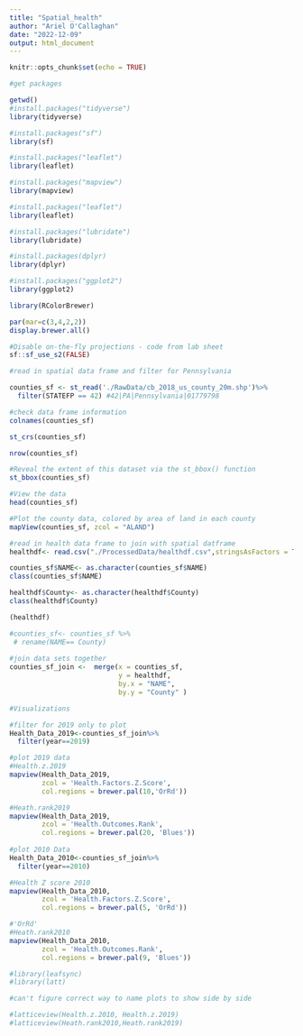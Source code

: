 ```yaml
---
title: "Spatial_health"
author: "Ariel O'Callaghan"
date: "2022-12-09"
output: html_document
---
```


```r
knitr::opts_chunk$set(echo = TRUE)

#get packages 

getwd()
#install.packages("tidyverse")
library(tidyverse)

#install.packages("sf")
library(sf)

#install.packages("leaflet")
library(leaflet)

#install.packages("mapview")
library(mapview)

#install.packages("leaflet")
library(leaflet)

#install.packages("lubridate")
library(lubridate)

#install.packages(dplyr)
library(dplyr)

#install.packages("ggplot2")
library(ggplot2)

library(RColorBrewer)

par(mar=c(3,4,2,2))
display.brewer.all()

#Disable on-the-fly projections - code from lab sheet 
sf::sf_use_s2(FALSE)

#read in spatial data frame and filter for Pennsylvania 

counties_sf <- st_read('./RawData/cb_2018_us_county_20m.shp')%>% 
  filter(STATEFP == 42) #42|PA|Pennsylvania|01779798

#check data frame information 
colnames(counties_sf)

st_crs(counties_sf) 

nrow(counties_sf)

#Reveal the extent of this dataset via the st_bbox() function
st_bbox(counties_sf)

#View the data
head(counties_sf)

#Plot the county data, colored by area of land in each county
mapView(counties_sf, zcol = "ALAND")

#read in health data frame to join with spatial datframe 
healthdf<- read.csv("./ProcessedData/healthdf.csv",stringsAsFactors = TRUE)

counties_sf$NAME<- as.character(counties_sf$NAME)
class(counties_sf$NAME)

healthdf$County<- as.character(healthdf$County)
class(healthdf$County)

(healthdf)

#counties_sf<- counties_sf %>% 
 # rename(NAME== County)
  
#join data sets together 
counties_sf_join <-  merge(x = counties_sf,
                           y = healthdf, 
                           by.x = "NAME", 
                           by.y = "County" )
```


```r
#Visualizations 

#filter for 2019 only to plot
Health_Data_2019<-counties_sf_join%>%
  filter(year==2019)

#plot 2019 data
#Health.z.2019
mapview(Health_Data_2019, 
        zcol = 'Health.Factors.Z.Score', 
        col.regions = brewer.pal(10,'OrRd'))

#Heath.rank2019
mapview(Health_Data_2019, 
        zcol = 'Health.Outcomes.Rank', 
        col.regions = brewer.pal(20, 'Blues'))
      
#plot 2010 Data
Health_Data_2010<-counties_sf_join%>%
  filter(year==2010)

#Health Z score 2010
mapview(Health_Data_2010, 
        zcol = 'Health.Factors.Z.Score', 
        col.regions = brewer.pal(5, 'OrRd'))

#'OrRd'
#Heath.rank2010 
mapview(Health_Data_2010, 
        zcol = 'Health.Outcomes.Rank', 
        col.regions = brewer.pal(9, 'Blues'))

#library(leafsync)
#library(latt)

#can't figure correct way to name plots to show side by side

#latticeview(Health.z.2010, Health.z.2019)
#latticeview(Heath.rank2010,Heath.rank2019)

```
